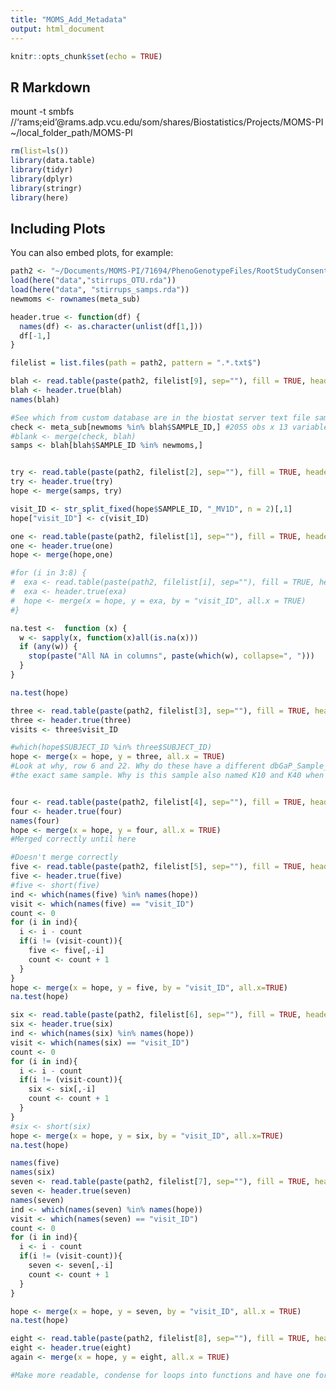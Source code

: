 ```yaml
---
title: "MOMS_Add_Metadata"
output: html_document
---
```


```r
knitr::opts_chunk$set(echo = TRUE)
```

## R Markdown

mount -t smbfs  //'rams;eid'@rams.adp.vcu.edu/som/shares/Biostatistics/Projects/MOMS-PI ~/local_folder_path/MOMS-PI


```r
rm(list=ls())
library(data.table)
library(tidyr)
library(dplyr)
library(stringr)
library(here)
```

## Including Plots

You can also embed plots, for example:

```r
path2 <- "~/Documents/MOMS-PI/71694/PhenoGenotypeFiles/RootStudyConsentSet_phs001523.MOMS_PI.v1.p1.c1.DS-PREG-COM-IRB-PUB-MDS/PhenotypeFiles/"
load(here("data","stirrups_OTU.rda"))
load(here("data", "stirrups_samps.rda"))
newmoms <- rownames(meta_sub)
```

```r
header.true <- function(df) {
  names(df) <- as.character(unlist(df[1,]))
  df[-1,]
}
```

```r
filelist = list.files(path = path2, pattern = ".*.txt$")

blah <- read.table(paste(path2, filelist[9], sep=""), fill = TRUE, header = FALSE, sep = "", dec = ".")
blah <- header.true(blah)
names(blah)

#See which from custom database are in the biostat server text file sample id's
check <- meta_sub[newmoms %in% blah$SAMPLE_ID,] #2055 obs x 13 variables (so all samples in custom are captured)
#blank <- merge(check, blah)
samps <- blah[blah$SAMPLE_ID %in% newmoms,]


try <- read.table(paste(path2, filelist[2], sep=""), fill = TRUE, header = FALSE, sep = "", dec = ".")
try <- header.true(try)
hope <- merge(samps, try)

visit_ID <- str_split_fixed(hope$SAMPLE_ID, "_MV1D", n = 2)[,1]
hope["visit_ID"] <- c(visit_ID)

one <- read.table(paste(path2, filelist[1], sep=""), fill = TRUE, header = FALSE, sep = "\t", dec = ".")
one <- header.true(one)
hope <- merge(hope,one)

#for (i in 3:8) {
#  exa <- read.table(paste(path2, filelist[i], sep=""), fill = TRUE, header = FALSE, sep = "\t", dec = ".")
#  exa <- header.true(exa)
#  hope <- merge(x = hope, y = exa, by = "visit_ID", all.x = TRUE)
#}

na.test <-  function (x) {
  w <- sapply(x, function(x)all(is.na(x)))
  if (any(w)) {
    stop(paste("All NA in columns", paste(which(w), collapse=", ")))
  }
}

na.test(hope)

three <- read.table(paste(path2, filelist[3], sep=""), fill = TRUE, header = FALSE, sep = "\t", dec = ".")
three <- header.true(three)
visits <- three$visit_ID

#which(hope$SUBJECT_ID %in% three$SUBJECT_ID)
hope <- merge(x = hope, y = three, all.x = TRUE)
#Look at why, row 6 and 22. Why do these have a different dbGaP_Sample_ID and SAMPLE_ID when they seem 
#the exact same sample. Why is this sample also named K10 and K40 when it's visit 6 


four <- read.table(paste(path2, filelist[4], sep=""), fill = TRUE, header = FALSE, sep = "\t", dec = ".")
four <- header.true(four)
names(four)
hope <- merge(x = hope, y = four, all.x = TRUE) 
#Merged correctly until here

#Doesn't merge correctly
five <- read.table(paste(path2, filelist[5], sep=""), fill = TRUE, header = FALSE, sep = "\t", dec = ".")
five <- header.true(five)
#five <- short(five)
ind <- which(names(five) %in% names(hope))
visit <- which(names(five) == "visit_ID")
count <- 0
for (i in ind){
  i <- i - count
  if(i != (visit-count)){
    five <- five[,-i]
    count <- count + 1
  }
}
hope <- merge(x = hope, y = five, by = "visit_ID", all.x=TRUE)
na.test(hope)

six <- read.table(paste(path2, filelist[6], sep=""), fill = TRUE, header = FALSE, sep = "\t", dec = ".")
six <- header.true(six)
ind <- which(names(six) %in% names(hope))
visit <- which(names(six) == "visit_ID")
count <- 0
for (i in ind){
  i <- i - count
  if(i != (visit-count)){
    six <- six[,-i]
    count <- count + 1
  }
}
#six <- short(six)
hope <- merge(x = hope, y = six, by = "visit_ID", all.x=TRUE)
na.test(hope)

names(five)
names(six)
seven <- read.table(paste(path2, filelist[7], sep=""), fill = TRUE, header = FALSE, sep = "\t", dec = ".")
seven <- header.true(seven)
names(seven)
ind <- which(names(seven) %in% names(hope))
visit <- which(names(seven) == "visit_ID")
count <- 0
for (i in ind){
  i <- i - count
  if(i != (visit-count)){
    seven <- seven[,-i]
    count <- count + 1
  }
}

hope <- merge(x = hope, y = seven, by = "visit_ID", all.x = TRUE)
na.test(hope)

eight <- read.table(paste(path2, filelist[8], sep=""), fill = TRUE, header = FALSE, sep = "\t", dec = ".")
eight <- header.true(eight)
again <- merge(x = hope, y = eight, all.x = TRUE)

#Make more readable, condense for loops into functions and have one for loop run through all of the files

```
